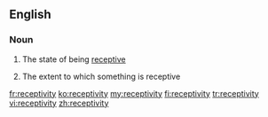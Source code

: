 ==English==
===Noun===
{{en-noun|receptivities|-}}

#{{uncountable}} The state of being [[receptive]]
#{{countable}} The extent to which something is receptive

[[fr:receptivity]]
[[ko:receptivity]]
[[my:receptivity]]
[[fi:receptivity]]
[[tr:receptivity]]
[[vi:receptivity]]
[[zh:receptivity]]